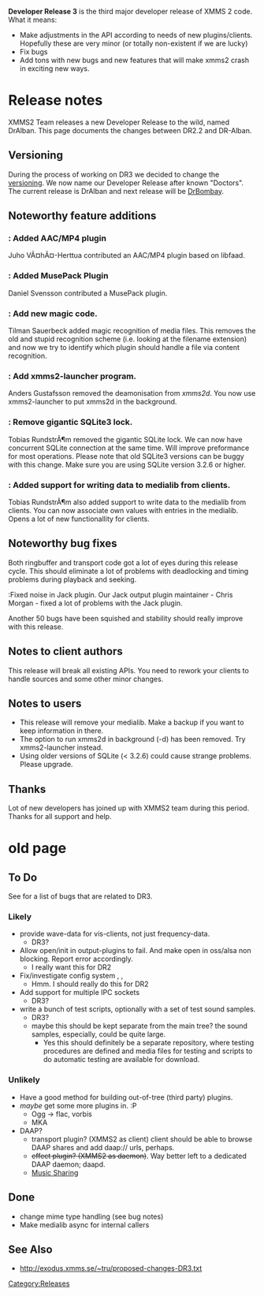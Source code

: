 {{Navbar}}

'''Developer Release 3''' is the third major developer release of XMMS 2 code. What it means:

* Make adjustments in the API according to needs of new plugins/clients. Hopefully these are very minor (or totally non-existent if we are lucky)
* Fix bugs
* Add tons with new bugs and new features that will make xmms2 crash in exciting new ways.


= Release notes =
XMMS2 Team releases a new Developer Release to the wild, named DrAlban. This
page documents the changes between DR2.2 and DR-Alban.

==Versioning==
During the process of working on DR3 we decided to change the [[versioning]]. We now
name our Developer Release after known "Doctors". The current release is DrAlban and next release will be [[Release:DrBombay|DrBombay]].

==Noteworthy feature additions==
=== {{Bug|273}}: Added AAC/MP4 plugin ===
Juho VÃ¤hÃ¤-Herttua contributed an AAC/MP4 plugin based on libfaad.

=== {{Bug|428}}: Added MusePack Plugin ===
Daniel Svensson contributed a MusePack plugin.

=== {{Bug|65}}: Add new magic code. ===
Tilman Sauerbeck added magic recognition of media files. This removes
the old and stupid recognition scheme (i.e. looking at the filename extension) and
now we try to identify which plugin should handle a file via content
recognition.

=== {{Bug|276}}: Add xmms2-launcher program. ===
Anders Gustafsson removed the deamonisation from ''xmms2d''. You now use
xmms2-launcher to put xmms2d in the background.

=== {{Bug|190}}: Remove gigantic SQLite3 lock. ===
Tobias RundstrÃ¶m removed the gigantic SQLite lock. We can now have
concurrent SQLite connection at the same time. Will improve preformance for
most operations. Please note that old SQLite3 versions can be buggy with
this change. Make sure you are using SQLite version 3.2.6 or higher.

=== {{Bug|282}}: Added support for writing data to medialib from clients. ===
Tobias RundstrÃ¶m also added support to write data to the medialib from
clients. You can now associate own values with entries in the medialib.
Opens a lot of new functionallity for clients.

== Noteworthy bug fixes ==
Both ringbuffer and transport code got a lot of eyes during this release cycle.
This should eliminate a lot of problems with deadlocking and timing
problems during playback and seeking.

{{Bug|334}}:Fixed noise in Jack plugin.
Our Jack output plugin maintainer - Chris Morgan - fixed a lot of problems with
the Jack plugin.

Another 50 bugs have been squished and stability should really improve with
this release.

== Notes to client authors ==
This release will break all existing APIs. You need to rework your clients
to handle sources and some other minor changes.

== Notes to users ==
* This release will remove your medialib. Make a backup if you want to keep information in there.
* The option to run xmms2d in background (-d) has been removed. Try xmms2-launcher instead.
* Using older versions of SQLite (< 3.2.6) could cause strange problems. Please upgrade.

== Thanks ==
Lot of new developers has joined up with XMMS2 team during this period.
Thanks for all support and help.


= old page =

== To Do ==

See {{Bug|317}} for a list of bugs that are related to DR3.

=== Likely ===
* provide wave-data for vis-clients, not just frequency-data. {{Bug|192}}
** DR3?
* Allow open/init in output-plugins to fail. And make open in oss/alsa non blocking. Report error accordingly. {{Bug|191}}
** I really want this for DR2
* Fix/investigate config system {{Bug|99}}, {{Bug|97}}, {{Bug|19}}
** Hmm. I should really do this for DR2
* Add support for multiple IPC sockets {{Bug|89}}
** DR3?
* write a bunch of test scripts, optionally with a set of test sound samples.
** DR3?
** maybe this should be kept separate from the main tree? the sound samples, especially, could be quite large.
*** Yes this should definitely be a separate repository, where testing procedures are defined and media files for testing and scripts to do automatic testing are available for download.

=== Unlikely ===
* Have a good method for building out-of-tree (third party) plugins.
* ''maybe'' get some more plugins in. :P
** Ogg -> flac, vorbis
** MKA
* DAAP?
** transport plugin? (XMMS2 as client) client should be able to browse DAAP shares and add daap:// urls, perhaps.
** <strike>effect plugin? (XMMS2 as daemon)</strike>. Way better left to a dedicated DAAP daemon; daapd.
** [[Music Sharing]]


== Done ==
* change mime type handling {{Bug|65}} (see bug notes)
* Make medialib async for internal callers {{Bug|190}}


== See Also ==
* http://exodus.xmms.se/~tru/proposed-changes-DR3.txt

[[Category:Releases]]